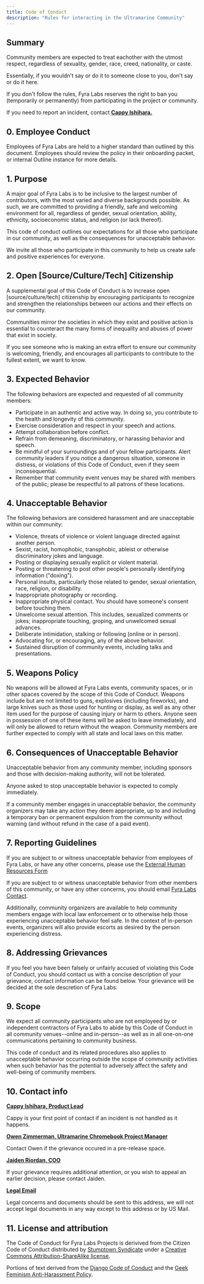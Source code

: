 ```yaml
---
title: Code of Conduct
description: "Rules for interacting in the Ultramarine Community"
---
```



## Summary

Community members are expected to treat eachother with the utmost respect, regardless of sexuality, gender, race, creed, nationality, or caste.

Essentially, if you wouldn't say or do it to someone close to you, don't say or do it here.

If you don't follow the rules, Fyra Labs reserves the right to ban you (temporarily or permanently) from participating in the project or community.

If you need to report an incident, contact [**Cappy Ishihara.**](mailto:cappy@fyralabs.com)

## 0. Employee Conduct

Employees of Fyra Labs are held to a higher standard than outlined by this document. Employees should review the policy in their onboarding packet, or internal Outline instance for more details.

## 1. Purpose

A major goal of Fyra Labs is to be inclusive to the largest number of contributors, with the most varied and diverse backgrounds possible. As such, we are committed to providing a friendly, safe and welcoming environment for all, regardless of gender, sexual orientation, ability, ethnicity, socioeconomic status, and religion (or lack thereof).

This code of conduct outlines our expectations for all those who participate in our community, as well as the consequences for unacceptable behavior.

We invite all those who participate in this community to help us create safe and positive experiences for everyone.

## 2. Open [Source/Culture/Tech] Citizenship

A supplemental goal of this Code of Conduct is to increase open [source/culture/tech] citizenship by encouraging participants to recognize and strengthen the relationships between our actions and their effects on our community.

Communities mirror the societies in which they exist and positive action is essential to counteract the many forms of inequality and abuses of power that exist in society.

If you see someone who is making an extra effort to ensure our community is welcoming, friendly, and encourages all participants to contribute to the fullest extent, we want to know.

## 3. Expected Behavior

The following behaviors are expected and requested of all community members:

- Participate in an authentic and active way. In doing so, you contribute to the health and longevity of this community.
- Exercise consideration and respect in your speech and actions.
- Attempt collaboration before conflict.
- Refrain from demeaning, discriminatory, or harassing behavior and speech.
- Be mindful of your surroundings and of your fellow participants. Alert community leaders if you notice a dangerous situation, someone in distress, or violations of this Code of Conduct, even if they seem inconsequential.
- Remember that community event venues may be shared with members of the public; please be respectful to all patrons of these locations.

## 4. Unacceptable Behavior

The following behaviors are considered harassment and are unacceptable within our community:

- Violence, threats of violence or violent language directed against another person.
- Sexist, racist, homophobic, transphobic, ableist or otherwise discriminatory jokes and language.
- Posting or displaying sexually explicit or violent material.
- Posting or threatening to post other people's personally identifying information ("doxing").
- Personal insults, particularly those related to gender, sexual orientation, race, religion, or disability.
- Inappropriate photography or recording.
- Inappropriate physical contact. You should have someone's consent before touching them.
- Unwelcome sexual attention. This includes, sexualized comments or jokes; inappropriate touching, groping, and unwelcomed sexual advances.
- Deliberate intimidation, stalking or following (online or in person).
- Advocating for, or encouraging, any of the above behavior.
- Sustained disruption of community events, including talks and presentations.

## 5. Weapons Policy

No weapons will be allowed at Fyra Labs events, community spaces, or in other spaces covered by the scope of this Code of Conduct. Weapons include but are not limited to guns, explosives (including fireworks), and large knives such as those used for hunting or display, as well as any other item used for the purpose of causing injury or harm to others. Anyone seen in possession of one of these items will be asked to leave immediately, and will only be allowed to return without the weapon. Community members are further expected to comply with all state and local laws on this matter.

## 6. Consequences of Unacceptable Behavior

Unacceptable behavior from any community member, including sponsors and those with decision-making authority, will not be tolerated.

Anyone asked to stop unacceptable behavior is expected to comply immediately.

If a community member engages in unacceptable behavior, the community organizers may take any action they deem appropriate, up to and including a temporary ban or permanent expulsion from the community without warning (and without refund in the case of a paid event).

## 7. Reporting Guidelines

If you are subject to or witness unacceptable behavior from employees of Fyra Labs, or have any other concerns, please use the [External Human Resources Form](https://airtable.com/shrCMi4X3Xp3ITMJz)

If you are subject to or witness unacceptable behavior from other members of this community, or have any other concerns, you should email [Fyra Labs Contact](mailto:contact@fyralabs.com).

Additionally, community organizers are available to help community members engage with local law enforcement or to otherwise help those experiencing unacceptable behavior feel safe. In the context of in-person events, organizers will also provide escorts as desired by the person experiencing distress.

## 8. Addressing Grievances

If you feel you have been falsely or unfairly accused of violating this Code of Conduct, you should contact us with a concise description of your grievance, contact information can be found below. Your grievance will be decided at the sole descretion of Fyra Labs.

## 9. Scope

We expect all community participants who are not employeed by or independent contractors of Fyra Labs to abide by this Code of Conduct in all community venues--online and in-person--as well as in all one-on-one communications pertaining to community business.

This code of conduct and its related procedures also applies to unacceptable behavior occurring outside the scope of community activities when such behavior has the potential to adversely affect the safety and well-being of community members.

## 10. Contact info

[**Cappy Ishihara, Product Lead**](mailto:cappy@fyralabs.com)

Cappy is your first point of contact if an incident is not handled as it happens.

[**Owen Zimmerman, Ultramarine Chromebook Project Manager**](mailto:owen@fyralabs.com)

Contact Owen if the grievance occured in a pre-release space.

[**Jaiden Riordan, COO**](mailto:jade@fyralabs.com)

If your grievance requires additional attention, or you wish to appeal an earlier decision, please contact Jaiden.

[**Legal Email**](mailto:legal@fyralabs.com)

Legal concerns and documents should be sent to this address, we will not accept legal documents in any way except to this address or by US Mail.

## 11. License and attribution

The Code of Conduct for Fyra Labs Projects is derivived from the Citizen Code of Conduct distributed by [Stumptown Syndicate](http://stumptownsyndicate.org) under a [Creative Commons Attribution-ShareAlike license](http://creativecommons.org/licenses/by-sa/3.0/).

Portions of text derived from the [Django Code of Conduct](https://www.djangoproject.com/conduct/) and the [Geek Feminism Anti-Harassment Policy](http://geekfeminism.wikia.com/wiki/Conference_anti-harassment/Policy).
